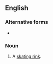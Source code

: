 {{also|ice-skating rink}}
==English==

===Alternative forms===
* {{l|en|ice-skating rink}}

===Noun===
{{en-noun|head=[[ice]] [[skating]] [[rink]]}}

# A [[skating rink]].